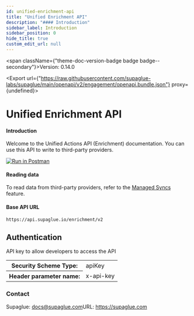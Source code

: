 ```yaml
---
id: unified-enrichment-api
title: "Unified Enrichment API"
description: "#### Introduction"
sidebar_label: Introduction
sidebar_position: 0
hide_title: true
custom_edit_url: null
---
```



<span className={"theme-doc-version-badge badge badge--secondary"}>Version: 0.14.0</span>

<Export url={"https://raw.githubusercontent.com/supaglue-labs/supaglue/main/openapi/v2/engagement/openapi.bundle.json"} proxy={undefined}></Export>

<h1 className={"openapi__heading"}>Unified Enrichment API</h1>



#### Introduction

Welcome to the Unified Actions API (Enrichment) documentation. You can use this API to write to third-party providers.

[![Run in Postman](https://run.pstmn.io/button.svg)](https://www.postman.com/supaglue/workspace/supaglue-public/overview)

#### Reading data
To read data from third-party providers, refer to the [Managed Syncs](https://docs.supaglue.com/integration-patterns/managed-syncs) feature.

#### Base API URL
```
https://api.supaglue.io/enrichment/v2
```


<div style={{"marginBottom":"2rem"}}><h2 id={"authentication"} style={{"marginBottom":"1rem"}}>Authentication</h2><SchemaTabs className={"openapi-tabs__security-schemes"}><TabItem label={"API Key: x-api-key"} value={"x-api-key"}>

API key to allow developers to access the API

<div><table><tbody><tr><th>Security Scheme Type:</th><td>apiKey</td></tr><tr><th>Header parameter name:</th><td>x-api-key</td></tr></tbody></table></div></TabItem></SchemaTabs></div><div style={{"display":"flex","flexDirection":"column","marginBottom":"var(--ifm-paragraph-margin-bottom)"}}><h3 style={{"marginBottom":"0.25rem"}}>Contact</h3><span>Supaglue: <a href={"mailto:docs@supaglue.com"}>docs@supaglue.com</a></span><span>URL: <a href={"https://supaglue.com"}>https://supaglue.com</a></span></div>
      
